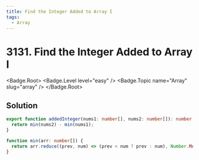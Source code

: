 ```yaml
---
title: Find the Integer Added to Array I
tags:
  - Array
---
```


# 3131. Find the Integer Added to Array I

<Badge.Root>
  <Badge.Level level="easy" />
  <Badge.Topic name="Array" slug="array" />
</Badge.Root>

## Solution

```typescript filename="solution.ts" copy
export function addedInteger(nums1: number[], nums2: number[]): number {
  return min(nums2) - min(nums1);
}

function min(arr: number[]) {
  return arr.reduce((prev, num) => (prev < num ? prev : num), Number.MAX_SAFE_INTEGER);
}
```

<ProblemLink
  codingSite="leetcode"
  href="https://leetcode.com/problems/find-the-integer-added-to-array-i"
  title="Find the Integer Added to Array I"
/>
